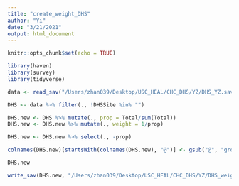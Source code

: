 ```yaml
---
title: "create_weight_DHS"
author: "Yi"
date: "3/21/2021"
output: html_document
---
```


```r
knitr::opts_chunk$set(echo = TRUE)
```

```r
library(haven)
library(survey)
library(tidyverse)
```

```r
data <- read_sav("/Users/zhan039/Desktop/USC_HEAL/CHC_DHS/YZ/DHS_YZ.sav")
```

```r
DHS <- data %>% filter(., !DHSSite %in% "")
```

```r
DHS.new <- DHS %>% mutate(., prop = Total/sum(Total))
DHS.new <- DHS.new %>% mutate(., weight = 1/prop)

DHS.new <- DHS.new %>% select(., -prop)

colnames(DHS.new)[startsWith(colnames(DHS.new), "@")] <- gsub("@", "group", colnames(DHS.new)[startsWith(colnames(DHS.new), "@")])

DHS.new

```

```r
write_sav(DHS.new, "/Users/zhan039/Desktop/USC_HEAL/CHC_DHS/YZ/DHS_weight_YZ.sav")
```

